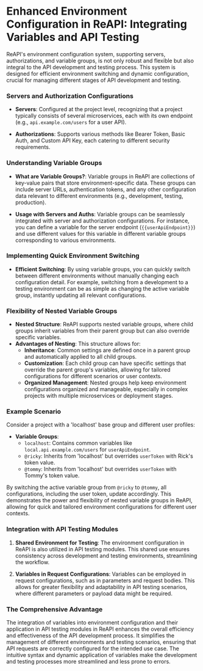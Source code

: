 # Enhanced Environment Configuration in ReAPI: Integrating Variables and API Testing

ReAPI's environment configuration system, supporting servers, authorizations, and variable groups, is not only robust and flexible but also integral to the API development and testing process. This system is designed for efficient environment switching and dynamic configuration, crucial for managing different stages of API development and testing.

### Servers and Authorization Configurations

- **Servers**: Configured at the project level, recognizing that a project typically consists of several microservices, each with its own endpoint (e.g., `api.example.com/users` for a user API).

- **Authorizations**: Supports various methods like Bearer Token, Basic Auth, and Custom API Key, each catering to different security requirements.

### Understanding Variable Groups

- **What are Variable Groups?**: Variable groups in ReAPI are collections of key-value pairs that store environment-specific data. These groups can include server URLs, authentication tokens, and any other configuration data relevant to different environments (e.g., development, testing, production).

- **Usage with Servers and Auths**: Variable groups can be seamlessly integrated with server and authorization configurations. For instance, you can define a variable for the server endpoint (`{{userApiEndpoint}}`) and use different values for this variable in different variable groups corresponding to various environments.

### Implementing Quick Environment Switching

- **Efficient Switching**: By using variable groups, you can quickly switch between different environments without manually changing each configuration detail. For example, switching from a development to a testing environment can be as simple as changing the active variable group, instantly updating all relevant configurations.

### Flexibility of Nested Variable Groups

- **Nested Structure**: ReAPI supports nested variable groups, where child groups inherit variables from their parent group but can also override specific variables.
- **Advantages of Nesting**: This structure allows for:
  - **Inheritance**: Common settings are defined once in a parent group and automatically applied to all child groups.
  - **Customization**: Each child group can have specific settings that override the parent group's variables, allowing for tailored configurations for different scenarios or user contexts.
  - **Organized Management**: Nested groups help keep environment configurations organized and manageable, especially in complex projects with multiple microservices or deployment stages.

### Example Scenario

Consider a project with a 'localhost' base group and different user profiles:

- **Variable Groups**:
  - `localhost`: Contains common variables like `local.api.example.com/users` for `userApiEndpoint`.
  - `@ricky`: Inherits from 'localhost' but overrides `userToken` with Rick's token value.
  - `@tommy`: Inherits from 'localhost' but overrides `userToken` with Tommy's token value.

By switching the active variable group from `@ricky` to `@tommy`, all configurations, including the user token, update accordingly. This demonstrates the power and flexibility of nested variable groups in ReAPI, allowing for quick and tailored environment configurations for different user contexts.

### Integration with API Testing Modules

1. **Shared Environment for Testing**: The environment configuration in ReAPI is also utilized in API testing modules. This shared use ensures consistency across development and testing environments, streamlining the workflow.

2. **Variables in Request Configurations**: Variables can be employed in request configurations, such as in parameters and request bodies. This allows for greater flexibility and adaptability in API testing scenarios, where different parameters or payload data might be required.

### The Comprehensive Advantage

The integration of variables into environment configuration and their application in API testing modules in ReAPI enhances the overall efficiency and effectiveness of the API development process. It simplifies the management of different environments and testing scenarios, ensuring that API requests are correctly configured for the intended use case. The intuitive syntax and dynamic application of variables make the development and testing processes more streamlined and less prone to errors.
